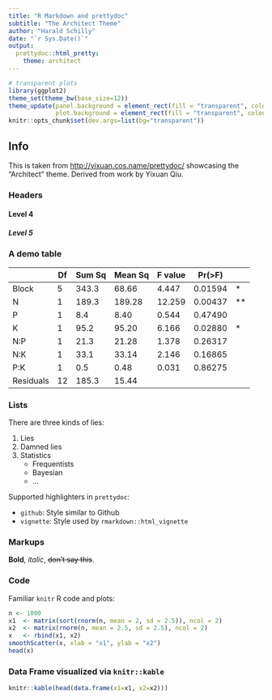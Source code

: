 ```yaml
---
title: "R Markdown and prettydoc"
subtitle: "The Architect Theme"
author: "Harald Schilly"
date: "`r Sys.Date()`"
output:
  prettydoc::html_pretty:
    theme: architect
---
```



```r
# transparent plots
library(ggplot2)
theme_set(theme_bw(base_size=12))
theme_update(panel.background = element_rect(fill = "transparent", colour = NA),
             plot.background = element_rect(fill = "transparent", colour = NA))
knitr::opts_chunk$set(dev.args=list(bg="transparent"))
```

## Info

This is taken from [http://yixuan.cos.name/prettydoc/](http://yixuan.cos.name/prettydoc/)
showcasing the "Architect" theme.
Derived from work by Yixuan Qiu.

### Headers

#### Level 4

##### Level 5

### A demo table

|           | Df  | Sum Sq | Mean Sq | F value | Pr(>F)  |      |
| --------- | --- | ------ | ------- | ------- | ------- | ---- |
| Block     | 5   | 343.3  | 68.66   | 4.447   | 0.01594 | \*   |
| N         | 1   | 189.3  | 189.28  | 12.259  | 0.00437 | \*\* |
| P         | 1   | 8.4    | 8.40    | 0.544   | 0.47490 |      |
| K         | 1   | 95.2   | 95.20   | 6.166   | 0.02880 | \*   |
| N:P       | 1   | 21.3   | 21.28   | 1.378   | 0.26317 |      |
| N:K       | 1   | 33.1   | 33.14   | 2.146   | 0.16865 |      |
| P:K       | 1   | 0.5    | 0.48    | 0.031   | 0.86275 |      |
| Residuals | 12  | 185.3  | 15.44   |         |         |      |

### Lists

There are three kinds of lies:

1. Lies
2. Damned lies
3. Statistics
   - Frequentists
   - Bayesian
   - ...

Supported highlighters in `prettydoc`:

- `github`: Style similar to Github
- `vignette`: Style used by `rmarkdown::html_vignette`

### Markups

**Bold**, _italic_, <del>don't say this</del>.

### Code

Familiar `knitr` R code and plots:

```r
n <- 1000
x1  <- matrix(sort(rnorm(n, mean = 2, sd = 2.5)), ncol = 2)
x2  <- matrix(rnorm(n, mean = 2.5, sd = 2.5), ncol = 2)
x   <- rbind(x1, x2)
smoothScatter(x, xlab = "x1", ylab = "x2")
head(x)
```

### Data Frame visualized via `knitr::kable`

```r
knitr::kable(head(data.frame(x1=x1, x2=x2)))
```
